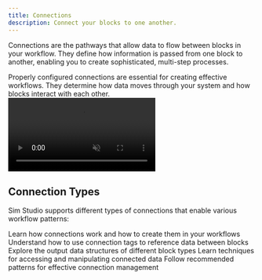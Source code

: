 ```yaml
---
title: Connections
description: Connect your blocks to one another.
---
```



Connections are the pathways that allow data to flow between blocks in your workflow. They define how information is passed from one block to another, enabling you to create sophisticated, multi-step processes.

<Callout type="info">
  Properly configured connections are essential for creating effective workflows. They determine how
  data moves through your system and how blocks interact with each other.
</Callout>

<div>
  <video autoPlay loop muted playsInline className="w-full" src="/connections.mp4"></video>
</div>

## Connection Types

Sim Studio supports different types of connections that enable various workflow patterns:

<Cards>
  <Card title="Connection Basics" href="/connections/basics">
    Learn how connections work and how to create them in your workflows
  </Card>
  <Card title="Connection Tags" href="/connections/tags">
    Understand how to use connection tags to reference data between blocks
  </Card>
  <Card title="Data Structure" href="/connections/data-structure">
    Explore the output data structures of different block types
  </Card>
  <Card title="Accessing Data" href="/connections/accessing-data">
    Learn techniques for accessing and manipulating connected data
  </Card>
  <Card title="Best Practices" href="/connections/best-practices">
    Follow recommended patterns for effective connection management
  </Card>
</Cards>
